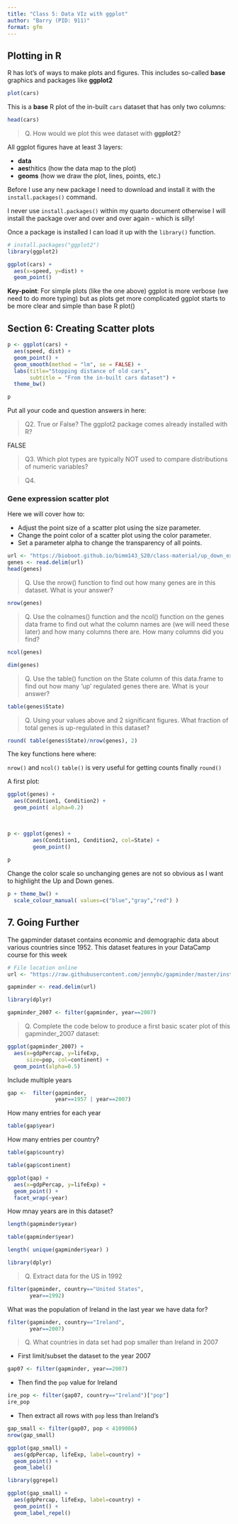 ```yaml
---
title: "Class 5: Data VIz with ggplot"
author: "Barry (PID: 911)"
format: gfm
---
```


## Plotting in R

R has lot's of ways to make plots and figures. This includes so-called **base** graphics and packages like **ggplot2**

```r
plot(cars)
```


This is a **base** R plot of the in-built `cars` dataset that has only two columns:

```r
head(cars)
```


> Q. How would we plot this wee dataset with **ggplot2**?

All ggplot figures have at least 3 layers:

- **data**
- **aes**thitics (how the data map to the plot)
- **geoms** (how we draw the plot, lines, points, etc.)

Before I use any new package I need to download and install it with the `install.packages()` command.

I never use `install.packages()` within my quarto document otherwise I will install the package over and over and over again - which is silly!

Once a package is installed I can load it up with the `library()` function.

```r
# install.packages("ggplot2")
library(ggplot2)

ggplot(cars) +
  aes(x=speed, y=dist) +
  geom_point()
```


**Key-point**: For simple plots (like the one above) ggplot is more verbose (we need to do more typing) but as plots get more complicated ggplot starts to be more clear and simple than base R plot()


## Section 6: Creating Scatter plots

```r
p <- ggplot(cars) +
  aes(speed, dist) +
  geom_point() +
  geom_smooth(method = "lm", se = FALSE) +
  labs(title="Stopping distance of old cars",
       subtitle = "From the in-built cars dataset") +
  theme_bw()
```



```r
p
```


Put all your code and question answers in here:


> Q2. True or False? The ggplot2 package comes already installed with R? 

FALSE

> Q3. Which plot types are typically NOT used to compare distributions of numeric variables?
 
> Q4.  


### Gene expression scatter plot

Here we will cover how to:

- Adjust the point size of a scatter plot using the size parameter.
- Change the point color of a scatter plot using the color parameter.
- Set a parameter alpha to change the transparency of all points.


```r
url <- "https://bioboot.github.io/bimm143_S20/class-material/up_down_expression.txt"
genes <- read.delim(url)
head(genes)
```

> Q. Use the nrow() function to find out how many genes are in this dataset. What is your answer? 

```r
nrow(genes)
```

> Q. Use the colnames() function and the ncol() function on the genes data frame to find out what the column names are (we will need these later) and how many columns there are. How many columns did you find? 

```r
ncol(genes)
```

```r
dim(genes)
```

> Q. Use the table() function on the State column of this data.frame to find out how many ‘up’ regulated genes there are. What is your answer? 


```r
table(genes$State)
```

> Q. Using your values above and 2 significant figures. What fraction of total genes is up-regulated in this dataset?

```r
round( table(genes$State)/nrow(genes), 2)
```

The key functions here where:

`nrow()` and `ncol()`
`table()` is very useful for getting counts
finally `round()`

A first plot:

```r
ggplot(genes) +
  aes(Condition1, Condition2) +
  geom_point( alpha=0.2)
  
  
```


```r
p <- ggplot(genes) +
        aes(Condition1, Condition2, col=State) +
        geom_point()
  
p
```

Change the color scale so unchanging genes are not so obvious as I want to highlight the Up and Down genes.


```r
p + theme_bw() +
  scale_colour_manual( values=c("blue","gray","red") )
```


## 7. Going Further

The gapminder dataset contains economic and demographic data about various countries since 1952. This dataset features in your DataCamp course for this week

```r
# File location online
url <- "https://raw.githubusercontent.com/jennybc/gapminder/master/inst/extdata/gapminder.tsv"

gapminder <- read.delim(url)
```


```r
library(dplyr)

gapminder_2007 <- filter(gapminder, year==2007)
```


> Q. Complete the code below to produce a first basic scater plot of this gapminder_2007 dataset:

```r
ggplot(gapminder_2007) +
  aes(x=gdpPercap, y=lifeExp, 
      size=pop, col=continent) +
  geom_point(alpha=0.5)
```

Include multiple years

```r
gap <-  filter(gapminder, 
               year==1957 | year==2007)

```

How many entries for each year
```r
table(gap$year)
```
How many entries per country?
```r
table(gap$country)
```

```r
table(gap$continent)
```
```r
ggplot(gap) +
  aes(x=gdpPercap, y=lifeExp) +
  geom_point() +
  facet_wrap(~year)
```


How mnay years are in this dataset?
```r
length(gapminder$year)
```

```r
table(gapminder$year)
```

```r
length( unique(gapminder$year) )
```

```r
library(dplyr)
```

> Q. Extract data for the US in 1992

```r
filter(gapminder, country=="United States",
       year==1992)
```

What was the population of Ireland in the last year we have data for?

```r
filter(gapminder, country=="Ireland", 
       year==2007)
```
> Q. What countries in data set had pop smaller than Ireland in 2007


- First limit/subset the dataset to the year 2007

```r
gap07 <- filter(gapminder, year==2007)
```

- Then find the `pop` value for Ireland

```r
ire_pop <- filter(gap07, country=="Ireland")["pop"]
ire_pop
```

- Then extract all rows with `pop` less than Ireland's

```r
gap_small <- filter(gap07, pop < 4109086)
nrow(gap_small)
```


```r
ggplot(gap_small) +
  aes(gdpPercap, lifeExp, label=country) +
  geom_point() +
  geom_label()
```

```r
library(ggrepel)

ggplot(gap_small) +
  aes(gdpPercap, lifeExp, label=country) +
  geom_point() +
  geom_label_repel()
```

